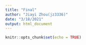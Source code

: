 ```yaml
---
title: "Final"
author: "Jiayi Zhou(jz3336)"
date: "3/18/2021"
output: html_document
---
```


```r
knitr::opts_chunk$set(echo = TRUE)
```
